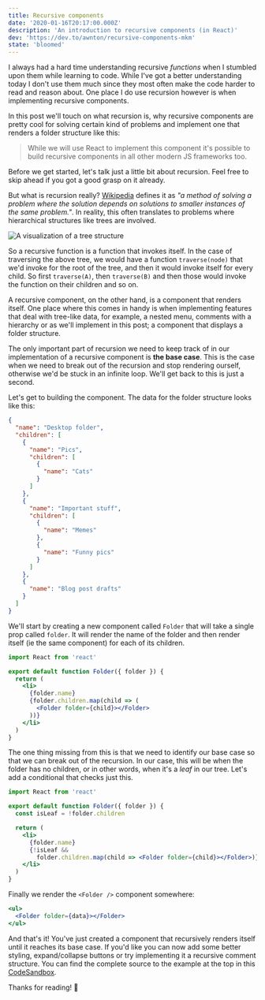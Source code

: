 ```yaml
---
title: Recursive components
date: '2020-01-16T20:17:00.000Z'
description: 'An introduction to recursive components (in React)'
dev: 'https://dev.to/awnton/recursive-components-mkm'
state: 'bloomed'
---
```



I always had a hard time understanding recursive _functions_ when I stumbled upon them while learning to code. While I've got a better understanding today I don't use them much since they most often make the code harder to read and reason about. One place I do use recursion however is when implementing recursive components.

In this post we'll touch on what recursion is, why recursive components are pretty cool for solving certain kind of problems and implement one that renders a folder structure like this:

<Folders />

> While we will use React to implement this component it's possible to build recursive components in all other modern JS frameworks too.

Before we get started, let's talk just a little bit about recursion. Feel free to skip ahead if you got a good grasp on it already.

But what is recursion really? [Wikipedia](<https://en.wikipedia.org/wiki/Recursion_(computer_science)>) defines it as _"a method of solving a problem where the solution depends on solutions to smaller instances of the same problem."_. In reality, this often translates to problems where hierarchical structures like trees are involved.

![A visualization of a tree structure](./tree.png)

So a recursive function is a function that invokes itself. In the case of traversing the above tree, we would have a function `traverse(node)` that we'd invoke for the root of the tree, and then it would invoke itself for every child. So first `traverse(A)`, then `traverse(B)` and then those would invoke the function on their children and so on.

A recursive component, on the other hand, is a component that renders itself. One place where this comes in handy is when implementing features that deal with tree-like data, for example, a nested menu, comments with a hierarchy or as we'll implement in this post; a component that displays a folder structure.

The only important part of recursion we need to keep track of in our implementation of a recursive component is **the base case**. This is the case when we need to break out of the recursion and stop rendering ourself, otherwise we'd be stuck in an infinite loop. We'll get back to this is just a second.

Let's get to building the component. The data for the folder structure looks like this:

```json
{
  "name": "Desktop folder",
  "children": [
    {
      "name": "Pics",
      "children": [
        {
          "name": "Cats"
        }
      ]
    },
    {
      "name": "Important stuff",
      "children": [
        {
          "name": "Memes"
        },
        {
          "name": "Funny pics"
        }
      ]
    },
    {
      "name": "Blog post drafts"
    }
  ]
}
```

We'll start by creating a new component called `Folder` that will take a single prop called `folder`. It will render the name of the folder and then render itself (ie the same component) for each of its children.

```jsx
import React from 'react'

export default function Folder({ folder }) {
  return (
    <li>
      {folder.name}
      {folder.children.map(child => (
        <Folder folder={child}></Folder>
      ))}
    </li>
  )
}
```

The one thing missing from this is that we need to identify our base case so that we can break out of the recursion. In our case, this will be when the folder has no children, or in other words, when it's a _leaf_ in our tree. Let's add a conditional that checks just this.

```jsx
import React from 'react'

export default function Folder({ folder }) {
  const isLeaf = !folder.children

  return (
    <li>
      {folder.name}
      {!isLeaf &&
        folder.children.map(child => <Folder folder={child}></Folder>)}
    </li>
  )
}
```

Finally we render the `<Folder />` component somewhere:

```jsx
<ul>
  <Folder folder={data}></Folder>
</ul>
```

And that's it! You've just created a component that recursively renders itself until it reaches its base case. If you'd like you can now add some better styling, expand/collapse buttons or try implementing it a recursive comment structure. You can find the complete source to the example at the top in this [CodeSandbox](https://codesandbox.io/s/mutable-firefly-tnjfs?fontsize=14&hidenavigation=1&theme=dark).

Thanks for reading! 🙌
